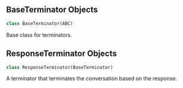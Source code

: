 <a id="camel.terminators.base"></a>

<a id="camel.terminators.base.BaseTerminator"></a>

## BaseTerminator Objects

```python
class BaseTerminator(ABC)
```

Base class for terminators.

<a id="camel.terminators.base.ResponseTerminator"></a>

## ResponseTerminator Objects

```python
class ResponseTerminator(BaseTerminator)
```

A terminator that terminates the conversation based on the response.

